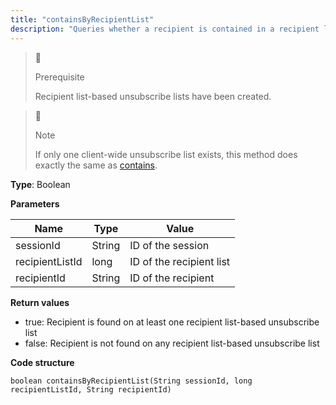 ```yaml
---
title: "containsByRecipientList"
description: "Queries whether a recipient is contained in a recipient list-based unsubscribe list in Optimizely Campaign."
---
```


> 🚧
> 
> Prerequisite
> 
> Recipient list-based unsubscribe lists have been created.

> 📘
> 
> Note
> 
> If only one client-wide unsubscribe list exists, this method does exactly the same as [contains](/optimizely-campaign/docs/contains-unsubscribews).

**Type**: Boolean

**Parameters**

| Name            | Type   | Value                    |
| --------------- | ------ | ------------------------ |
| sessionId       | String | ID of the session        |
| recipientListId | long   | ID of the recipient list |
| recipientId     | String | ID of the recipient      |

**Return values**

* true: Recipient is found on at least one recipient list-based unsubscribe list
* false: Recipient is not found on any recipient list-based unsubscribe list

**Code structure**

`boolean containsByRecipientList(String sessionId, long recipientListId, String recipientId)
`